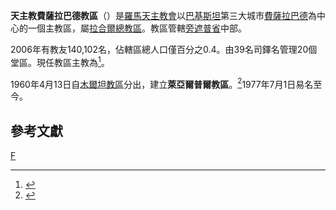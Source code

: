 {{Refimprove|time=2019-08-23T15:27:31+00:00}}
{{Infobox Roman Catholic diocese
|Roman Catholic Diocese of = 天主教費薩拉巴德教區
|Latin name of diocese = Dioecesis Faisalabadensis
|image =
|caption = 
|location = [[巴基斯坦|巴基斯坦]]
|territory = [[旁遮普省|旁遮普省]]中部
|population = 140,102
|rite = [[罗马礼|罗马礼]]
|patron = 
|province = 
|established = 1958年
|cathedral = [[聖伯多祿和聖保祿主教座堂_(費薩拉巴德)|聖若瑟主教座堂]]
|co-cathedral =
|leadership = 主教
|website = http://www.diocesefaisalabad.org/
|pope = {{incumbent pope}}
|ordinary = {{link-de|因德里亞斯·雷赫默特|Indrias Rehmat}}
|coadjutor bishop =
|auxiliary = 
|emeritus =
}}

'''天主教費薩拉巴德教區'''（{{lang-la|Dioecesis Hyderabadensis in Pakistan}}）是[[羅馬天主教會|羅馬天主教會]]以[[巴基斯坦|巴基斯坦]]第三大城市[[費薩拉巴德|費薩拉巴德]]為中心的一個主教區，屬[[天主教拉合爾總教區|拉合爾總教區]]。教區管轄[[旁遮普省|旁遮普省]]中部。
 
2006年有教友140,102名，佔轄區總人口僅百分之0.4。由39名司鐸名管理20個堂區。現任教區主教為{{link-de|因德里亞斯·雷赫默特|Indrias Rehmat}}<ref>{{cite press release |title=Rinunce e nomine, 29.06.2019 |url=https://press.vatican.va/content/salastampa/it/bollettino/pubblico/2019/06/29/0563/01166.html |publisher=Sala Stampa della Santa Sede |accessdate=2019-08-23 |archiveurl=https://web.archive.org/web/20190823135756/https://press.vatican.va/content/salastampa/it/bollettino/pubblico/2019/06/29/0563/01166.html |archivedate=2019-08-23 |language=it |date=2019-06-29 |dead-url=no }}</ref>。

1960年4月13日自[[天主教木爾坦教區|木爾坦教區]]分出，建立'''萊亞爾普爾教區'''。<ref name="">{{cite journal
|journal=[[宗座公報|宗座公報]]
|publisher=梵蒂岡出版社
|date=1960年
|volume=52
|title=''Caelestis civitas''
|page=881
|url=http://www.vatican.va/archive/aas/documents/AAS%2052%20%5B1960%5D%20-%20ocr.pdf
|access-date=2012-03-18
|archive-date=2016-04-09
|archive-url=https://web.archive.org/web/20160409030818/http://www.vatican.va/archive/aas/documents/AAS%2052%20%5B1960%5D%20-%20ocr.pdf
|dead-url=no
}}</ref>1977年7月1日易名至今。

==參考文獻==
{{reflist}}

[[Category:巴基斯坦天主教教區|F]]

{{巴基斯坦天主教教區}}